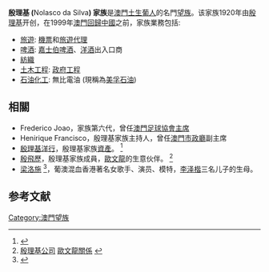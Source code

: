 '''殷理基 ('''Nolasco da Silva''') 家族'''是[[澳門|澳門]][[澳門土生葡人|土生葡人]]的名門[[家族|望族]]。该家族1920年由[[殷理基|殷理基]]开创，在1999年[[澳門回歸中國|澳門回歸中國]]之前，家族業務包括:
* [[旅遊|旅遊]]: [[機票|機票]]和[[旅行社|旅遊代理]]
* [[啤酒|啤酒]]: [[嘉士伯啤酒|嘉士伯啤酒]]、[[酒|洋酒]]出入口商
* [[紡織|紡織]] 
* [[土木工程|土木工程]]: [[政府|政府]][[工程|工程]]
* [[石油|石油]][[化工|化工]]: 無比電油 (現稱為[[艾克森美孚|美孚石油]])

==相關==
* Frederico Joao，家族第六代，曾任[[澳門足球協會|澳門足球協會]][[主席|主席]]
* Henirique Francisco，殷理基家族主持人，曾任[[澳門市政廳|澳門市政廳]]副主席
* [[殷理基洋行|殷理基洋行]]，殷理基家族[[資產|資產]]。 <ref>{{Cite web |url=http://news.sohu.com/20061204/n246786297.shtml |title=殷理基公司的企業文化 |access-date=2007-11-06 |archive-date=2018-07-08 |archive-url=https://web.archive.org/web/20180708105434/http://news.sohu.com/20061204/n246786297.shtml |dead-url=no }}</ref>
* [[殷飛歷|殷飛歷]]，殷理基家族成員，[[歐文龍|歐文龍]]的生意伙伴。 <ref>[[殷理基公司|殷理基公司]] [http://www.vakiodaily.com/index.php?tn=viewer&ncid=1&nid=124112&dt=20070915&lang=tw 歐文龍關係] {{Wayback|url=http://www.vakiodaily.com/index.php?tn=viewer&ncid=1&nid=124112&dt=20070915&lang=tw |date=20190122132134 }}</ref>
* [[梁洛施|梁洛施]] <ref>{{Cite web |url=http://jkfashionguide.com/bbs/?topic=2680 |title=明星的家庭列表 |access-date=2007-11-06 |archive-date=2016-03-04 |archive-url=https://web.archive.org/web/20160304140003/http://jkfashionguide.com/bbs/?topic=2680 |dead-url=no }}</ref>，葡澳混血香港著名女歌手、演员、模特，[[李泽楷|李泽楷]]三名儿子的生母。

==参考文献==
<div class="references-small">
<references />
</div>

{{澳門小作品}}

[[Category:澳門望族|Category:澳門望族]]